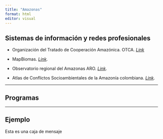 ```yaml
---
title: "Amazonas"
format: html
editor: visual
---
```


## **Sistemas de información y redes profesionales**

-   Organización del Tratado de Cooperación Amazónica. OTCA. [*Link*](http://otca.org/)

-   MapBiomas. [*Link*](https://plataforma.amazonia.mapbiomas.org/agua).

-   Observatorio regional del Amazonas ARO. [*Link*](https://oraotca.org/en/home/).

-   Atlas de Conflictos Socioambientales de la Amazonía colombiana. [*Link*](https://siatac.co/atlas-conflictos-socioambientales/?fbclid=IwAR1ZekAw3NNfsHnnZXiDpHFz0ONGYzax26xTVMwYyHOft1cfavwnXZx-G3g).

------------------------------------------------------------------------

## **Programas**

------------------------------------------------------------------------

::: {.callout-note appearance="minimal"}
## Ejemplo

Esta es una caja de mensaje
:::